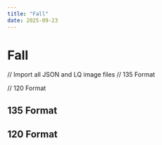 ```yaml
---
title: "Fall"
date: 2025-09-23
---
```


# Fall


// Import all JSON and LQ image files
// 135 Format

// 120 Format

## 135 Format

<Photo json={DSF6403} lqip={DSF6403LQ} />
<Photo json={DSF6420} lqip={DSF6420LQ} />
<Photo json={DSF6405} lqip={DSF6405LQ} />
<Photo json={DSF6400} lqip={DSF6400LQ} />

## 120 Format

<Photo json={DSF6534} lqip={DSF6534LQ} />
<Photo json={DSF6327} lqip={DSF6327LQ} />
<Photo json={DSF6326} lqip={DSF6326LQ} />
<Photo json={DSF6322} lqip={DSF6322LQ} />
<Photo json={DSF6323} lqip={DSF6323LQ} />
<Photo json={DSF6293} lqip={DSF6293LQ} />
<Photo json={DSF6295} lqip={DSF6295LQ} />
<Photo json={DSF6302} lqip={DSF6302LQ} />
<Photo json={DSF6479} lqip={DSF6479LQ} />
<Photo json={DSF6481} lqip={DSF6481LQ} />
<Photo json={DSF6471} lqip={DSF6471LQ} />
<Photo json={DSF6473} lqip={DSF6473LQ} />
<Photo json={DSF6474} lqip={DSF6474LQ} />
<Photo json={DSF6499} lqip={DSF6499LQ} />
<Photo json={DSF6551} lqip={DSF6551LQ} />
<Photo json={DSF6569} lqip={DSF6569LQ} />
<Photo json={DSF6576} lqip={DSF6576LQ} />

